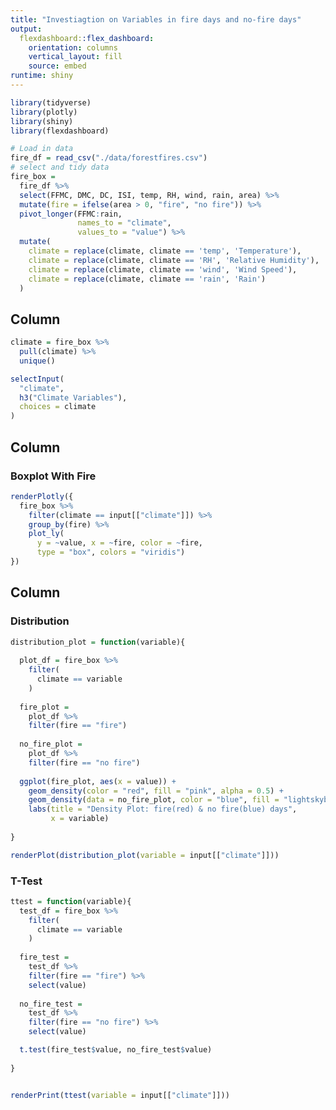 ```yaml
---
title: "Investiagtion on Variables in fire days and no-fire days"
output: 
  flexdashboard::flex_dashboard:
    orientation: columns
    vertical_layout: fill
    source: embed
runtime: shiny
---
```


```r
library(tidyverse)
library(plotly)
library(shiny)
library(flexdashboard)

```

```r
# Load in data
fire_df = read_csv("./data/forestfires.csv")
# select and tidy data
fire_box = 
  fire_df %>% 
  select(FFMC, DMC, DC, ISI, temp, RH, wind, rain, area) %>% 
  mutate(fire = ifelse(area > 0, "fire", "no fire")) %>% 
  pivot_longer(FFMC:rain,
               names_to = "climate",
               values_to = "value") %>% 
  mutate(
    climate = replace(climate, climate == 'temp', 'Temperature'),
    climate = replace(climate, climate == 'RH', 'Relative Humidity'),
    climate = replace(climate, climate == 'wind', 'Wind Speed'),
    climate = replace(climate, climate == 'rain', 'Rain')
  )

```

Column {.sidebar}
-----------------------------------------------------------------------

```r
climate = fire_box %>% 
  pull(climate) %>% 
  unique()

selectInput(
  "climate",
  h3("Climate Variables"),
  choices = climate
)
```

Column {}
-----------------------------------------------------------------------

### Boxplot With Fire

```r
renderPlotly({
  fire_box %>% 
    filter(climate == input[["climate"]]) %>% 
    group_by(fire) %>% 
    plot_ly(
      y = ~value, x = ~fire, color = ~fire,
      type = "box", colors = "viridis")
})

```


Column {}
-----------------------------------------------------------------------
### Distribution

```r

distribution_plot = function(variable){
  
  plot_df = fire_box %>% 
    filter(
      climate == variable
    )
  
  fire_plot = 
    plot_df %>% 
    filter(fire == "fire")
  
  no_fire_plot = 
    plot_df %>% 
    filter(fire == "no fire")
  
  ggplot(fire_plot, aes(x = value)) +
    geom_density(color = "red", fill = "pink", alpha = 0.5) +
    geom_density(data = no_fire_plot, color = "blue", fill = "lightskyblue2", alpha = 0.5) +
    labs(title = "Density Plot: fire(red) & no fire(blue) days",
         x = variable)
  
}

renderPlot(distribution_plot(variable = input[["climate"]]))


```


### T-Test

```r

ttest = function(variable){
  test_df = fire_box %>% 
    filter(
      climate == variable
    )
  
  fire_test = 
    test_df %>% 
    filter(fire == "fire") %>% 
    select(value)
  
  no_fire_test = 
    test_df %>% 
    filter(fire == "no fire") %>% 
    select(value)

  t.test(fire_test$value, no_fire_test$value)
  
}


renderPrint(ttest(variable = input[["climate"]]))

  
```



